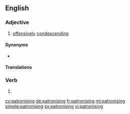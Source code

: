 ==English==

===Adjective===
{{en-adj}}

# [[offensive]]ly [[condescending]]

====Synonyms====
* {{l|en|condescending}}

====Translations====
{{trans-see|offensively condescending|condescending}}

===Verb===
{{head|en|present participle}}

# {{present participle of|patronise|lang=en|nocat=1}}

[[cy:patronising]]
[[de:patronising]]
[[fr:patronising]]
[[ml:patronising]]
[[simple:patronising]]
[[sv:patronising]]
[[vi:patronising]]